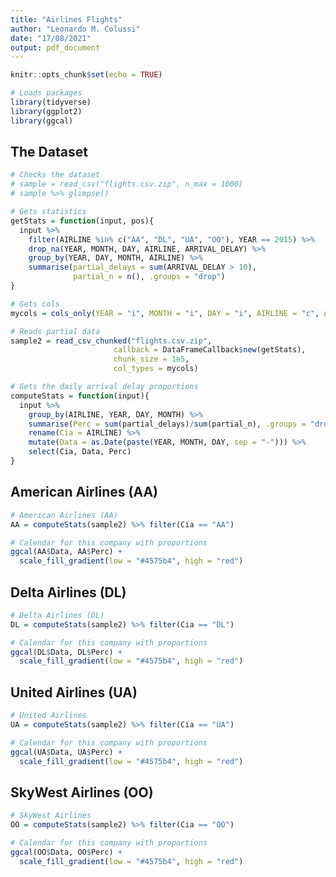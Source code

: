 ```yaml
---
title: "Airlines Flights"
author: "Leonardo M. Colussi"
date: "17/08/2021"
output: pdf_document
---
```


```r
knitr::opts_chunk$set(echo = TRUE)
```


```r
# Loads packages
library(tidyverse)
library(ggplot2)
library(ggcal)
```

## The Dataset

```r

# Checks the dataset
# sample = read_csv("flights.csv.zip", n_max = 1000)
# sample %>% glimpse()

```

```r

# Gets statistics
getStats = function(input, pos){
  input %>% 
    filter(AIRLINE %in% c("AA", "DL", "UA", "OO"), YEAR == 2015) %>% 
    drop_na(YEAR, MONTH, DAY, AIRLINE, ARRIVAL_DELAY) %>% 
    group_by(YEAR, DAY, MONTH, AIRLINE) %>% 
    summarise(partial_delays = sum(ARRIVAL_DELAY > 10),
              partial_n = n(), .groups = "drop")
}

``` 


```r

# Gets cols
mycols = cols_only(YEAR = "i", MONTH = "i", DAY = "i", AIRLINE = "c", ARRIVAL_DELAY = "i")

# Reads partial data
sample2 = read_csv_chunked("flights.csv.zip", 
                       callback = DataFrameCallback$new(getStats), 
                       chunk_size = 1e5,
                       col_types = mycols)
```


```r

# Gets the daily arrival delay proportions
computeStats = function(input){
  input %>% 
    group_by(AIRLINE, YEAR, DAY, MONTH) %>% 
    summarise(Perc = sum(partial_delays)/sum(partial_n), .groups = "drop") %>% 
    rename(Cia = AIRLINE) %>% 
    mutate(Data = as.Date(paste(YEAR, MONTH, DAY, sep = "-"))) %>% 
    select(Cia, Data, Perc)
}

```

## American Airlines (AA)
```r

# American Airlines (AA)
AA = computeStats(sample2) %>% filter(Cia == "AA")

# Calendar for this company with proportions
ggcal(AA$Data, AA$Perc) + 
  scale_fill_gradient(low = "#4575b4", high = "red")

```

## Delta Airlines (DL)
```r

# Delta Airlines (DL)
DL = computeStats(sample2) %>% filter(Cia == "DL")

# Calendar for this company with proportions
ggcal(DL$Data, DL$Perc) + 
  scale_fill_gradient(low = "#4575b4", high = "red")

```

## United Airlines (UA)
```r

# United Airlines
UA = computeStats(sample2) %>% filter(Cia == "UA")

# Calendar for this company with proportions
ggcal(UA$Data, UA$Perc) + 
  scale_fill_gradient(low = "#4575b4", high = "red")

```

## SkyWest Airlines (OO)
```r

# SkyWest Airlines
OO = computeStats(sample2) %>% filter(Cia == "OO")

# Calendar for this company with proportions
ggcal(OO$Data, OO$Perc) + 
  scale_fill_gradient(low = "#4575b4", high = "red")

```